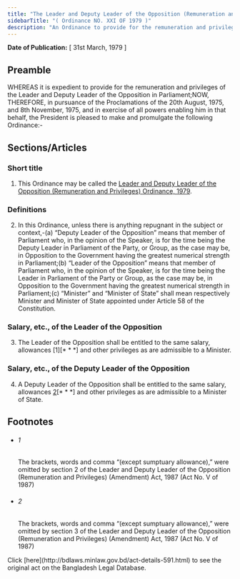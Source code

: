 ```yaml
---
title: "The Leader and Deputy Leader of the Opposition (Remuneration and Privileges) Ordinance, 1979"
sidebarTitle: "( Ordinance NO. XXI OF 1979 )"
description: "An Ordinance to provide for the remuneration and privileges of the Leader and Deputy Leader of the Opposition in Parliament."
---
```


**Date of Publication:** [ 31st March, 1979 ]

## Preamble

WHEREAS it is expedient to provide for the remuneration and privileges of the Leader and Deputy Leader of the Opposition in Parliament;NOW, THEREFORE, in pursuance of the Proclamations of the 20th August, 1975, and 8th November, 1975, and in exercise of all powers enabling him in that behalf, the President is pleased to make and promulgate the following Ordinance:-

## Sections/Articles

### Short title

1. This Ordinance may be called the [Leader and Deputy Leader of the Opposition (Remuneration and Privileges) Ordinance, 1979](/laws/volume-21/act-591 "Leader and Deputy Leader of the Opposition (Remuneration and Privileges) Ordinance, 1979").

### Definitions

2. In this Ordinance, unless there is anything repugnant in the subject or context,-(a) “Deputy Leader of the Opposition” means that member of Parliament who, in the opinion of the Speaker, is for the time being the Deputy Leader in Parliament of the Party, or Group, as the case may be, in Opposition to the Government having the greatest numerical strength in Parliament;(b) “Leader of the Opposition” means that member of Parliament who, in the opinion of the Speaker, is for the time being the Leader in Parliament of the Party or Group, as the case may be, in Opposition to the Government having the greatest numerical strength in Parliament;(c) “Minister” and “Minister of State” shall mean respectively Minister and Minister of State appointed under Article 58 of the Constitution.

### Salary, etc., of the Leader of the Opposition

3. The Leader of the Opposition shall be entitled to the same salary, allowances [1][\* \* \*] and other privileges as are admissible to a Minister.

### Salary, etc., of the Deputy Leader of the Opposition

4. A Deputy Leader of the Opposition shall be entitled to the same salary, allowances [2](1)[\* \* \*] and other privileges as are admissible to a Minister of State.

## Footnotes

- ###### 1

  The brackets, words and comma “(except sumptuary allowance),” were omitted by section 2 of the Leader and Deputy Leader of the Opposition (Remuneration and Privileges) (Amendment) Act, 1987 (Act No. V of 1987)

- ###### 2

  The brackets, words and comma “(except sumptuary allowance),” were omitted by section 3 of the Leader and Deputy Leader of the Opposition (Remuneration and Privileges) (Amendment) Act, 1987 (Act No. V of 1987)

<Note>
  Click [here](http://bdlaws.minlaw.gov.bd/act-details-591.html) to see the original act on the Bangladesh Legal Database.
</Note>
